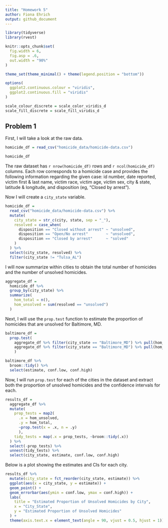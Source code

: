 ```yaml
---
title: "Homework 5"
author: Fiona Ehrich
output: github_document
---
```


```r
library(tidyverse)
library(rvest)

knitr::opts_chunk$set(
  fig.width = 6,
  fig.asp = .6,
  out.width = "90%"
)

theme_set(theme_minimal() + theme(legend.position = "bottom"))

options(
  ggplot2.continuous.colour = "viridis",
  ggplot2.continuous.fill = "viridis"
)

scale_colour_discrete = scale_color_viridis_d
scale_fill_discrete = scale_fill_viridis_d
```


## Problem 1

First, I will take a look at the raw data.

```r
homicide_df = read_csv("homicide_data/homicide-data.csv")

homicide_df
```

The raw dataset has `r nrow(homicide_df)` rows and `r ncol(homicide_df)` columns. Each row corresponds to a homicide case and provides the following information regarding the given case: id number, date reported, victim first & last name, victim race, victim age, victim sex, city & state, latitude & longitude, and disposition (eg, "Closed by arrest").

Now I will create a `city_state` variable.

```r
homicide_df =
  read_csv("homicide_data/homicide-data.csv") %>% 
  mutate(
    city_state = str_c(city, state, sep = "_"),
    resolved = case_when(
      disposition == "Closed without arrest" ~ "unsolved",
      disposition == "Open/No arrest"        ~ "unsolved",
      disposition == "Closed by arrest"      ~ "solved"
    )
  ) %>% 
  select(city_state, resolved) %>% 
  filter(city_state != "Tulsa_AL")
```

I will now summarize within cities to obtain the total number of homicides and the number of unsolved homicides.

```r
aggregate_df =
  homicide_df %>% 
  group_by(city_state) %>% 
  summarize(
    hom_total = n(),
    hom_unsolved = sum(resolved == "unsolved")
  )
```

Next, I will use the `prop.test` function to estimate the proportion of homicides that are unsolved for Baltimore, MD.

```r
baltimore_df =
  prop.test(
    aggregate_df %>% filter(city_state == "Baltimore_MD") %>% pull(hom_unsolved),
    aggregate_df %>% filter(city_state == "Baltimore_MD") %>% pull(hom_total)
    )

baltimore_df %>% 
  broom::tidy() %>% 
  select(estimate, conf.low, conf.high)
```

Now, I will run `prop.test` for each of the cities in the dataset and extract both the proportion of unsolved homicides and the confidence intervals for each.

```r
results_df =
  aggregate_df %>% 
  mutate(
    prop_tests = map2(
      .x = hom_unsolved,
      .y = hom_total,
      ~prop.test(x = .x, n = .y)
      ),
    tidy_tests = map(.x = prop_tests, ~broom::tidy(.x))
  ) %>% 
  select(-prop_tests) %>% 
  unnest(tidy_tests) %>% 
  select(city_state, estimate, conf.low, conf.high)
```

Below is a plot showing the estimates and CIs for each city.

```r
results_df %>% 
  mutate(city_state = fct_reorder(city_state, estimate)) %>% 
  ggplot(aes(x = city_state, y = estimate)) +
  geom_point() +
  geom_errorbar(aes(ymin = conf.low, ymax = conf.high)) +
  labs(
    title = "Estimated Proportion of Unsolved Homicides by City",
    x = "City_State",
    y = "Estimated Proportion of Unsolved Homicides"
  ) +
  theme(axis.text.x = element_text(angle = 90, vjust = 0.5, hjust = 1))
```
